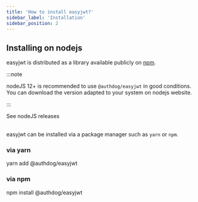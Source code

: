 ```yaml
---
title: 'How to install easyjwt?'
sidebar_label: 'Installation'
sidebar_position: 2
---
```




## Installing on nodejs


easyjwt is distributed as a library available publicly on [npm](https://www.npmjs.com).


:::note

nodeJS 12+ is recommended to use `@authdog/easyjwt` in good conditions.
You can download the version adapted to your system on nodejs website.

:::

<Link to='https://nodejs.org/en/download/'>
    See nodeJS releases
</Link>

<br />
<br />

easyjwt can be installed via a package manager such as `yarn` or `npm`.

### via yarn

<CodeBlock className="language-shell">
    yarn add @authdog/easyjwt
</CodeBlock>


### via npm

<CodeBlock className="language-shell">
    npm install @authdog/easyjwt
</CodeBlock>